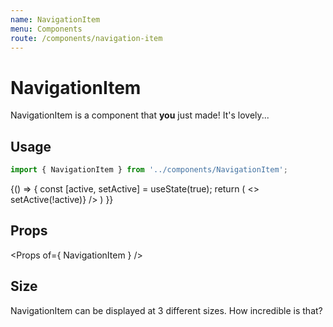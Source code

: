 ```yaml
---
name: NavigationItem
menu: Components
route: /components/navigation-item
---
```




# NavigationItem

NavigationItem is a component that **you** just made! It's lovely...

## Usage

```ts
import { NavigationItem } from '../components/NavigationItem';
```

<Playground>
{() => {
    const [active, setActive] = useState(true);
    return (
        <>
        <NavigationItem label="Toronto Raptors" postCount={1} active={active} onClick={() => setActive(!active)} />
        <NavigationItem label="Los Angeles Lakers" postCount={1} />
        <NavigationItem label="Miami Heat" postCount={1} />
        <NavigationItem label="Boston Celtics" postCount={1} />
        <NavigationItem label="Brooklyn Nets" postCount={1} />
        </>
    )
}}
</Playground>

## Props

<Props of={ NavigationItem } />

## Size

NavigationItem can be displayed at 3 different sizes. How incredible is that?
